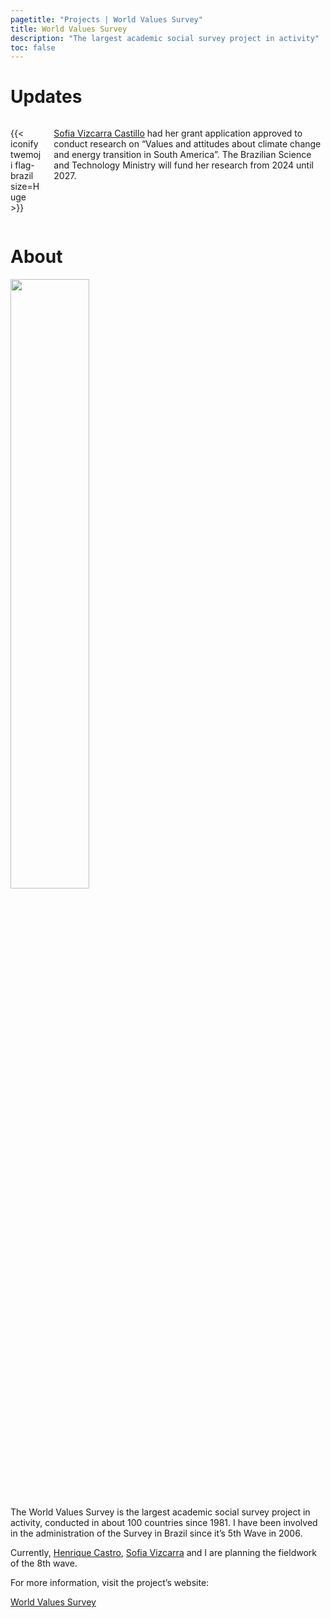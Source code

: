 ```yaml
---
pagetitle: "Projects | World Values Survey"
title: World Values Survey
description: "The largest academic social survey project in activity"
toc: false
---
```


# Updates


::: {.columns}
::: {.column width="10%"}
{{< iconify twemoji flag-brazil size=Huge >}}
:::

::: {.column width="90%"}
[Sofia Vizcarra Castillo](https://www.ufrgs.br/ifch/index.php/es/sofia-isabel-vizcarra-castillo-1) had her grant application approved to conduct research on "Values and attitudes about climate change and energy transition in South America". The Brazilian Science and Technology Ministry will fund her research from 2024 until 2027.

:::
:::



# About


![](./featured.png){width="50%"}

The World Values Survey is the largest academic social survey project in activity, conducted in about 100 countries since 1981. I have been involved in the administration of the Survey in Brazil since it's 5th Wave in 2006. 

Currently, [Henrique Castro](https://www.ufrgs.br/fce/henrique-carlos-de-oliveira-de-castro/), [Sofia Vizcarra](https://www.ufrgs.br/ifch/index.php/es/sofia-isabel-vizcarra-castillo-1) and I are planning the fieldwork of the 8th wave. 


For more information, visit the project's website: 

[World Values Survey](https://www.worldvaluessurvey.org/wvs.jsp){.btn .btn-lg .btn-dark role="button"}
